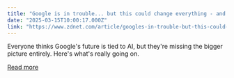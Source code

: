 ```yaml
---
title: "Google is in trouble... but this could change everything - and no, it's not AI"
date: "2025-03-15T10:00:17.000Z"
link: "https://www.zdnet.com/article/googles-in-trouble-but-this-could-change-everything-and-no-its-not-ai/"
---
```


Everyone thinks Google's future is tied to AI, but they're missing the bigger picture entirely. Here's what's really going on.

[Read more](https://www.zdnet.com/article/googles-in-trouble-but-this-could-change-everything-and-no-its-not-ai/)
